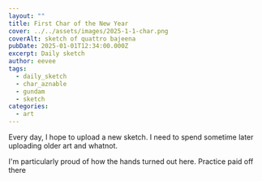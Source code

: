 ```yaml
---
layout: ""
title: First Char of the New Year
cover: ../../assets/images/2025-1-1-char.png
coverAlt: sketch of quattro bajeena
pubDate: 2025-01-01T12:34:00.000Z
excerpt: Daily sketch
author: eevee
tags:
  - daily_sketch
  - char_aznable
  - gundam
  - sketch
categories:
  - art
---
```

Every day, I hope to upload a new sketch. I need to spend sometime later uploading older art and whatnot.



I'm particularly proud of how the hands turned out here. Practice paid off there
